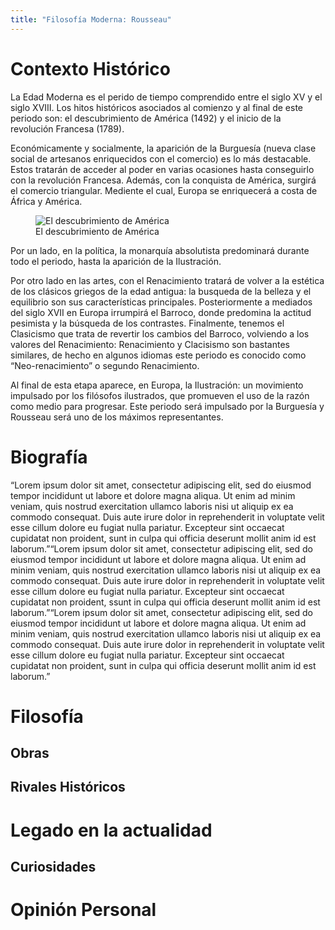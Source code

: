 ```yaml
---
title: "Filosofía Moderna: Rousseau"
---
```


# Contexto Histórico

La Edad Moderna es el perido de tiempo comprendido entre el siglo XV y el siglo XVIII. Los hitos históricos asociados al comienzo y al final de este periodo son: el descubrimiento de América (1492) y el inicio de la revolución Francesa (1789).

Económicamente y socialmente, la aparición de la Burguesía (nueva clase social de artesanos enriquecidos con el comercio) es lo más destacable. Estos tratarán de acceder al poder en varias ocasiones hasta conseguirlo con la revolución Francesa. Además, con la conquista de América, surgirá el comercio triangular. Mediente el cual, Europa se enriquecerá a costa de África y América.

![El descubrimiento de América](img/Conquist.jpg)


Por un lado, en la política, la monarquía absolutista predominará durante todo el periodo, hasta la aparición de la Ilustración.

Por otro lado en las artes,  con el Renacimiento tratará de volver a la estética de los clásicos griegos de la edad antigua: la busqueda de la belleza y el equilibrio son sus características principales. Posteriormente a mediados del siglo XVII en Europa irrumpirá el Barroco, donde predomina la actitud pesimista y la búsqueda de los contrastes. Finalmente, tenemos el Clasicismo que trata de revertir los cambios del Barroco, volviendo a los valores del Renacimiento: Renacimiento y Clacisismo son bastantes similares, de hecho en algunos idiomas este periodo es conocido como "Neo-renacimiento" o segundo Renacimiento.

<!-- ![La creación divina: obra representativa del Renacimiento](img/sixtina.jpg) -->

Al final de esta etapa aparece, en Europa, la Ilustración: un movimiento impulsado por los filósofos ilustrados, que promueven el uso de la razón como medio para progresar. Este periodo será impulsado por la Burguesía y Rousseau será uno de los máximos representantes.

# Biografía

"Lorem ipsum dolor sit amet, consectetur adipiscing elit, sed do eiusmod tempor incididunt ut labore et dolore magna aliqua. Ut enim ad minim veniam, quis nostrud exercitation ullamco laboris nisi ut aliquip ex ea commodo consequat. Duis aute irure dolor in reprehenderit in voluptate velit esse cillum dolore eu fugiat nulla pariatur. Excepteur sint occaecat cupidatat non proident, sunt in culpa qui officia deserunt mollit anim id est laborum.""Lorem ipsum dolor sit amet, consectetur adipiscing elit, sed do eiusmod tempor incididunt ut labore et dolore magna aliqua. Ut enim ad minim veniam, quis nostrud exercitation ullamco laboris nisi ut aliquip ex ea commodo consequat. Duis aute irure dolor in reprehenderit in voluptate velit esse cillum dolore eu fugiat nulla pariatur. Excepteur sint occaecat cupidatat non proident, ssunt in culpa qui officia deserunt mollit anim id est laborum.""Lorem ipsum dolor sit amet, consectetur adipiscing elit, sed do eiusmod tempor incididunt ut labore et dolore magna aliqua. Ut enim ad minim veniam, quis nostrud exercitation ullamco laboris nisi ut aliquip ex ea commodo consequat. Duis aute irure dolor in reprehenderit in voluptate velit esse cillum dolore eu fugiat nulla pariatur. Excepteur sint occaecat cupidatat non proident, sunt in culpa qui officia deserunt mollit anim id est laborum."

# Filosofía

## Obras

## Rivales Históricos

# Legado en la actualidad
## Curiosidades

# Opinión Personal 